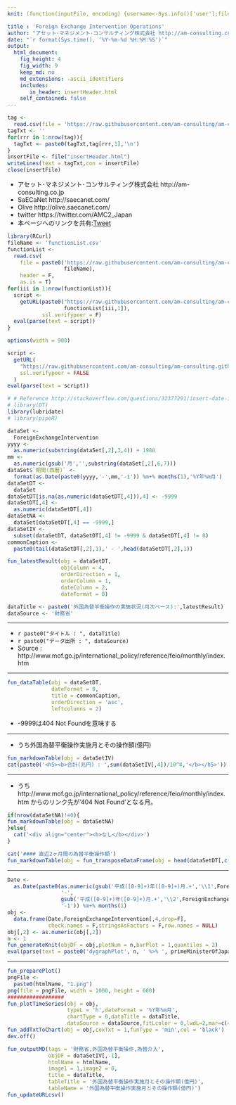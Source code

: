 ```yaml
---
knit: (function(inputFile, encoding) {username<-Sys.info()['user'];fileName<-'defaultPath.csv';pathToFile <-paste0('C:/Users/', username,'/Desktop/pathToCSV/');setwd(pathToFile);buf0<-read.csv(fileName,header = F,skip = 0,stringsAsFactor = F,check.names = F,fileEncoding = 'utf-8');timeStamp<-format(Sys.time(),'%Y%m%d%H%M%S');htmlName<-'foreignExchangeIntervention';rmarkdown::render(inputFile, encoding = encoding, output_file = paste0('C:/Users/',username,buf0[2,1],'charts/','am-consulting.co.jp-',htmlName,'.html')) })

title : 'Foreign Exchange Intervention Operations'
author: "アセット･マネジメント･コンサルティング株式会社 http://am-consulting.co.jp"
date: "`r format(Sys.time(), '%Y-%m-%d %H:%M:%S')`"
output: 
  html_document:
    fig_height: 4
    fig_width: 9
    keep_md: no
    md_extensions: -ascii_identifiers 
    includes:
       in_header: insertHeader.html
    self_contained: false
---
```


```r
tag <-
  read.csv(file = 'https://raw.githubusercontent.com/am-consulting/am-consulting.github.io/master/components/insertHeader.csv',header = F,fileEncoding = 'UTF8')
tagTxt <- ''
for(rrr in 1:nrow(tag)){
  tagTxt <- paste0(tagTxt,tag[rrr,1],'\n')
}
insertFile <- file("insertHeader.html")
writeLines(text = tagTxt,con = insertFile)
close(insertFile)
```



- アセット･マネジメント･コンサルティング株式会社 http://am-consulting.co.jp
- SaECaNet http://saecanet.com/
- Olive http://olive.saecanet.com/
- twitter https://twitter.com/AMC2_Japan
- 本ページへのリンクを共有:<a href="https://twitter.com/share" class="twitter-share-button" data-via="AMC2_Japan" data-size="large">Tweet</a> <script>!function(d,s,id){var js,fjs=d.getElementsByTagName(s)[0],p=/^http:/.test(d.location)?'http':'https';if(!d.getElementById(id)){js=d.createElement(s);js.id=id;js.src=p+'://platform.twitter.com/widgets.js';fjs.parentNode.insertBefore(js,fjs);}}(document, 'script', 'twitter-wjs');</script>

```r
library(RCurl)
fileName <- 'functionList.csv'
functionList <-
  read.csv(
    file = paste0('https://raw.githubusercontent.com/am-consulting/am-consulting.github.io/master/csv/',
                  fileName),
    header = F,
    as.is = T)
for(iii in 1:nrow(functionList)){
  script <- 
    getURL(paste0("https://raw.githubusercontent.com/am-consulting/am-consulting.github.io/master/", 
                  functionList[iii,1]),
           ssl.verifypeer = F)
  eval(parse(text = script))
}
```

```r
options(width = 900)
```

```r
script <-
  getURL(
    "https://raw.githubusercontent.com/am-consulting/am-consulting.github.io/master/importForeignExchangeIntervention.r",
    ssl.verifypeer = FALSE
  )
eval(parse(text = script))
```

```r
# # Reference http://stackoverflow.com/questions/32377291/insert-date-in-filename-while-knitting-document-using-rstudio-knit-button
# library(DT)
library(lubridate)
# library(pipeR)
```

```r
dataSet <- 
  ForeignExchangeIntervention
yyyy <- 
  as.numeric(substring(dataSet[,2],3,4)) + 1988
mm <- 
  as.numeric(gsub('月','',substring(dataSet[,2],6,7)))
dataSet$`期間(西暦)` <- 
  format(as.Date(paste0(yyyy,'-',mm,'-1')) %m+% months(1),'%Y年%m月')
dataSetDT <- 
  dataSet
dataSetDT[is.na(as.numeric(dataSetDT[,4])),4] <- -9999
dataSetDT[,4] <- 
  as.numeric(dataSetDT[,4])
dataSetNA <- 
  dataSet[dataSetDT[,4] == -9999,]
dataSetIV <- 
  subset(dataSetDT, dataSetDT[,4] != -9999 & dataSetDT[,4] != 0)
commonCaption <- 
  paste0(tail(dataSetDT[,2],1),' - ',head(dataSetDT[,2],1))
```

```r
fun_latestResult(obj = dataSetDT,
                 objColumn = 4,
                 orderDirection = 1,
                 orderColumn = 1,
                 dateColumn = 2,
                 dateFormat = 0)
```

```r
dataTitle <- paste0('外国為替平衡操作の実施状況(月次ベース):',latestResult)
dataSource <- '財務省'
```

***

- `r paste0("タイトル : ", dataTitle)`
- `r paste0("データ出所 : ", dataSource)`
- Source : http://www.mof.go.jp/international_policy/reference/feio/monthly/index.htm

***

```r
fun_dataTable(obj = dataSetDT,
              dateFormat = 0,
              title = commonCaption,
              orderDirection = 'asc',
              leftcolumns = 2)
```

- -9999は404 Not Foundを意味する

***

- うち外国為替平衡操作実施月とその操作額(億円)

```r
fun_markdownTable(obj = dataSetIV)
cat(paste0('<h5><b>合計(兆円) : ',sum(dataSetIV[,4])/10^4,'</b></h5>'))
```

***

- うち http://www.mof.go.jp/international_policy/reference/feio/monthly/index.htm からのリンク先が'404 Not Found'となる月。

```r
if(nrow(dataSetNA)!=0){
fun_markdownTable(obj = dataSetNA)
}else{
  cat('<div align="center"><b>なし</b></div>')
}
```

```r
cat('#### 直近2ヶ月間の為替平衡操作額')
fun_markdownTable(obj = fun_transposeDataFrame(obj = head(dataSetDT[,c(2,4)],2),dateFormat = 0,colName = '期間',tailN = 2))
```

***

```r
Date <-
  as.Date(paste0(as.numeric(gsub('平成([0-9]+)年([0-9]+)月.+','\\1',ForeignExchangeIntervention[,2]))+1988,
                 '-',
                 gsub('平成([0-9]+)年([0-9]+)月.+','\\2',ForeignExchangeIntervention[,2]),
                 '-1')) %m+% months(1)
obj <-
  data.frame(Date,ForeignExchangeIntervention[,4,drop=F],
             check.names = F,stringsAsFactors = F,row.names = NULL)
obj[,2] <- as.numeric(obj[,2])
n <- 1
fun_generateKnit(objDF = obj,plotNum = n,barPlot = 1,quantiles = 2)
eval(parse(text = paste0('dygraphPlot', n, ' %>% ', primeMinisterOfJapan_dygraph)))

```

***

```r
fun_preparePlot()
pngFile <-
  paste0(htmlName, "1.png")
png(file = pngFile, width = 1000, height = 600)
##################
fun_plotTimeSeries(obj = obj,
                   typeL = 'h',dateFormat = '%Y年%m月',
                   chartType = 0,dataTitle = dataTitle,
                   dataSource = dataSource,fitLcolor = 0,lwdL=2,mar=c(4,5,6,2))
fun_addTxtToChart(obj = obj,cexTxt = 1,funType = 'min',col = 'black')
dev.off()
```

```r
fun_outputMD(tags = '財務省,外国為替平衡操作,為替介入',
             objDF = dataSetIV[,-1],
             htmlName = htmlName,
             image1 = 1,image2 = 0,
             title = dataTitle,
             tableTitle = '外国為替平衡操作実施月とその操作額(億円)',
             tableName = '外国為替平衡操作実施月とその操作額(億円)')
fun_updateURLcsv()
```

<script>MakeNegative()</script>
<script>
  (function(i,s,o,g,r,a,m){i['GoogleAnalyticsObject']=r;i[r]=i[r]||function(){
  (i[r].q=i[r].q||[]).push(arguments)},i[r].l=1*new Date();a=s.createElement(o),
  m=s.getElementsByTagName(o)[0];a.async=1;a.src=g;m.parentNode.insertBefore(a,m)
  })(window,document,'script','https://www.google-analytics.com/analytics.js','ga');

  ga('create', 'UA-3077339-5', 'auto');
  ga('send', 'pageview');

</script>
